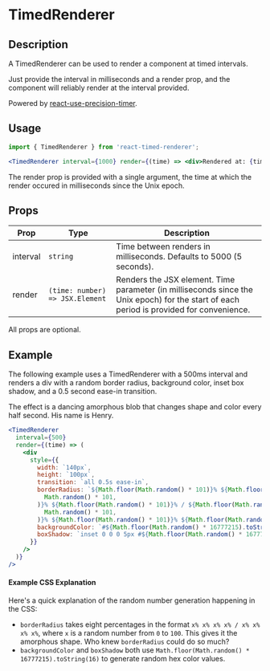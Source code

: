 
<Meta title="Docs/TimedRenderer" />

<h1>TimedRenderer</h1>

## Description

A TimedRenderer can be used to render a component at timed intervals.

Just provide the interval in milliseconds and a render prop, and the component will reliably render at the interval provided.

Powered by [react-use-precision-timer](https://justinmahar.github.io/react-use-precision-timer/).

## Usage

```jsx
import { TimedRenderer } from 'react-timed-renderer';
```

```jsx
<TimedRenderer interval={1000} render={(time) => <div>Rendered at: {time + ', ' + new Date(time).toString()}</div>} />
```

The render prop is provided with a single argument, the time at which the render occured in milliseconds since the Unix epoch.

## Props

| Prop     | Type                            | Description                                                                                                                              |
| -------- | ------------------------------- | ---------------------------------------------------------------------------------------------------------------------------------------- |
| interval | `string`                        | Time between renders in milliseconds. Defaults to 5000 (5 seconds).                                                                      |
| render   | `(time: number) => JSX.Element` | Renders the JSX element. Time parameter (in milliseconds since the Unix epoch) for the start of each period is provided for convenience. |

All props are optional.

## Example

The following example uses a TimedRenderer with a 500ms interval and renders a div with a random border radius, background color, inset box shadow, and a 0.5 second ease-in transition.

The effect is a dancing amorphous blob that changes shape and color every half second. His name is Henry.

<Demo />

```jsx
<TimedRenderer
  interval={500}
  render={(time) => (
    <div
      style={{
        width: `140px`,
        height: `100px`,
        transition: `all 0.5s ease-in`,
        borderRadius: `${Math.floor(Math.random() * 101)}% ${Math.floor(Math.random() * 101)}% ${Math.floor(
          Math.random() * 101,
        )}% ${Math.floor(Math.random() * 101)}% / ${Math.floor(Math.random() * 101)}% ${Math.floor(
          Math.random() * 101,
        )}% ${Math.floor(Math.random() * 101)}% ${Math.floor(Math.random() * 101)}%`,
        backgroundColor: `#${Math.floor(Math.random() * 16777215).toString(16)}`,
        boxShadow: `inset 0 0 0 5px #${Math.floor(Math.random() * 16777215).toString(16)}`,
      }}
    />
  )}
/>
```

#### Example CSS Explanation

Here's a quick explanation of the random number generation happening in the CSS:

- `borderRadius` takes eight percentages in the format `x% x% x% x% / x% x% x% x%`, where `x` is a random number from `0` to `100`. This gives it the amorphous shape. Who knew `borderRadius` could do so much?
- `backgroundColor` and `boxShadow` both use `Math.floor(Math.random() * 16777215).toString(16)` to generate random hex color values.
